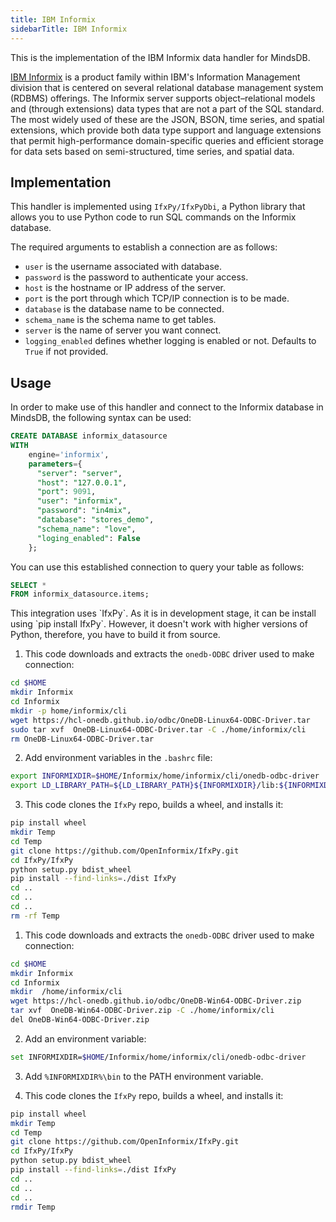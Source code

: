 ```yaml
---
title: IBM Informix
sidebarTitle: IBM Informix
---
```


This is the implementation of the IBM Informix data handler for MindsDB.

[IBM Informix](https://www.ibm.com/products/informix) is a product family within IBM's Information Management division that is centered on several relational database management system (RDBMS) offerings. The Informix server supports object–relational models and (through extensions) data types that are not a part of the SQL standard. The most widely used of these are the JSON, BSON, time series, and spatial extensions, which provide both data type support and language extensions that permit high-performance domain-specific queries and efficient storage for data sets based on semi-structured, time series, and spatial data.

## Implementation

This handler is implemented using `IfxPy/IfxPyDbi`, a Python library that allows you to use Python code to run SQL commands on the Informix database.

The required arguments to establish a connection are as follows:

* `user` is the username associated with database.
* `password` is the password to authenticate your access.
* `host` is the hostname or IP address of the server.
* `port` is the port through which TCP/IP connection is to be made.
* `database` is the database name to be connected.
* `schema_name` is the schema name to get tables.
* `server` is the name of server you want connect.
* `logging_enabled` defines whether logging is enabled or not. Defaults to `True` if not provided.

## Usage

In order to make use of this handler and connect to the Informix database in MindsDB, the following syntax can be used:

```sql
CREATE DATABASE informix_datasource
WITH
    engine='informix',
    parameters={
      "server": "server",
      "host": "127.0.0.1",
      "port": 9091,
      "user": "informix",
      "password": "in4mix",
      "database": "stores_demo",
      "schema_name": "love",
      "loging_enabled": False
    };
```

You can use this established connection to query your table as follows:

```sql
SELECT *
FROM informix_datasource.items;
```

<Note>
This integration uses `IfxPy`. As it is in development stage, it can be install using `pip install IfxPy`. However, it doesn't work with higher versions of Python, therefore, you have to build it from source.

<AccordionGroup>

<Accordion title="On Linux">

1. This code downloads and extracts the `onedb-ODBC` driver used to make connection:
```bash
cd $HOME
mkdir Informix
cd Informix
mkdir -p home/informix/cli
wget https://hcl-onedb.github.io/odbc/OneDB-Linux64-ODBC-Driver.tar
sudo tar xvf  OneDB-Linux64-ODBC-Driver.tar -C ./home/informix/cli
rm OneDB-Linux64-ODBC-Driver.tar
```

2. Add environment variables in the `.bashrc` file:
```bash
export INFORMIXDIR=$HOME/Informix/home/informix/cli/onedb-odbc-driver
export LD_LIBRARY_PATH=${LD_LIBRARY_PATH}${INFORMIXDIR}/lib:${INFORMIXDIR}/lib/esql:${INFORMIXDIR}/lib/cli
```

3. This code clones the `IfxPy` repo, builds a wheel, and installs it:
```bash
pip install wheel
mkdir Temp
cd Temp
git clone https://github.com/OpenInformix/IfxPy.git
cd IfxPy/IfxPy
python setup.py bdist_wheel
pip install --find-links=./dist IfxPy
cd ..
cd ..
cd ..
rm -rf Temp
```

</Accordion>

<Accordion title="On Windows">

1. This code downloads and extracts the `onedb-ODBC` driver used to make connection:
```bash
cd $HOME
mkdir Informix
cd Informix
mkdir  /home/informix/cli
wget https://hcl-onedb.github.io/odbc/OneDB-Win64-ODBC-Driver.zip
tar xvf  OneDB-Win64-ODBC-Driver.zip -C ./home/informix/cli
del OneDB-Win64-ODBC-Driver.zip
```

2. Add an environment variable:
```bash
set INFORMIXDIR=$HOME/Informix/home/informix/cli/onedb-odbc-driver
```

3. Add `%INFORMIXDIR%\bin` to the PATH environment variable.

4. This code clones the `IfxPy` repo, builds a wheel, and installs it:
```bash
pip install wheel
mkdir Temp
cd Temp
git clone https://github.com/OpenInformix/IfxPy.git
cd IfxPy/IfxPy
python setup.py bdist_wheel
pip install --find-links=./dist IfxPy
cd ..
cd ..
cd ..
rmdir Temp
```

</Accordion>

</AccordionGroup>
</Note>
